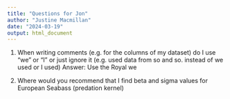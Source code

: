 ```yaml
---
title: "Questions for Jon"
author: "Justine Macmillan"
date: "2024-03-19"
output: html_document
---
```


1. When writing comments (e.g. for the columns of my dataset) do I use "we" or "I" or just ignore it (e.g. used data from so and so. instead of we used or I used)
  Answer: Use the Royal we

2. Where would you recommend that I find beta and sigma values for European Seabass (predation kernel)